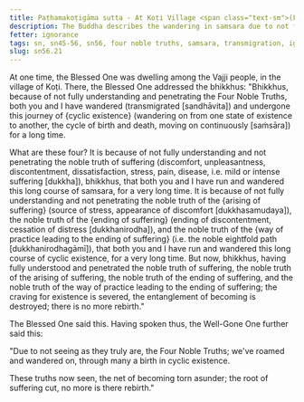 ```yaml
---
title: Paṭhamakoṭigāma sutta - At Koṭi Village <span class="text-sm">(First)</span>
description: The Buddha describes the wandering in samsara due to not fully understanding and penetrating the Four Noble Truths.
fetter: ignorance
tags: sn, sn45-56, sn56, four noble truths, samsara, transmigration, ignorance
slug: sn56.21
---
```


At one time, the Blessed One was dwelling among the Vajji people, in the village of Koṭi. There, the Blessed One addressed the bhikkhus: "Bhikkhus, because of not fully understanding and penetrating the Four Noble Truths, both you and I have wandered (transmigrated [sandhāvita]) and undergone this journey of \{cyclic existence} (wandering on from one state of existence to another, the cycle of birth and death, moving on continuously [saṁsāra]) for a long time.

What are these four? It is because of not fully understanding and not penetrating the noble truth of suffering (discomfort, unpleasantness, discontentment, dissatisfaction, stress, pain, disease, i.e. mild or intense suffering [dukkha]), bhikkhus, that both you and I have run and wandered this long course of samsara, for a very long time. It is because of not fully understanding and not penetrating the noble truth of the \{arising of suffering} (source of stress, appearance of discomfort [dukkhasamudaya]), the noble truth of the \{ending of suffering} (ending of discontentment, cessation of distress [dukkhanirodha]), and the noble truth of the \{way of practice leading to the ending of suffering} (i.e. the noble eightfold path [dukkhanirodhagāmī]), that both you and I have run and wandered this long course of cyclic existence, for a very long time. But now, bhikkhus, having fully understood and penetrated the noble truth of suffering, the noble truth of the arising of suffering, the noble truth of the ending of suffering, and the noble truth of the way of practice leading to the ending of suffering; the craving for existence is severed, the entanglement of becoming is destroyed; there is no more rebirth."

The Blessed One said this. Having spoken thus, the Well-Gone One further said this:

"Due to not seeing as they truly are,
the Four Noble Truths;
we've roamed and wandered on,
through many a birth in cyclic existence.

These truths now seen,
the net of becoming torn asunder;
the root of suffering cut,
no more is there rebirth."